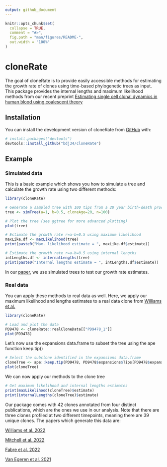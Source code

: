 ```yaml
---
output: github_document
---
```


<!-- README.md is generated from README.Rmd. Please edit that file -->

```r
knitr::opts_chunk$set(
  collapse = TRUE,
  comment = "#>",
  fig.path = "man/figures/README-",
  out.width = "100%"
)
```

# cloneRate

<!-- badges: start -->
<!-- badges: end -->

The goal of cloneRate is to provide easily accessible methods for estimating the 
growth rate of clones using time-based phylogenetic trees as input. This package 
provides the internal lengths and maximum likelihood methods from our recent 
preprint [Estimating single cell clonal dynamics in human blood using coalescent 
theory](https://www.biorxiv.org)

## Installation

You can install the development version of cloneRate from [GitHub](https://github.com/) with:

``` r
# install.packages("devtools")
devtools::install_github("bdj34/cloneRate")
```

## Example

### Simulated data

This is a basic example which shows you how to simulate a tree and calculate the 
growth rate using two different methods:

```r
library(cloneRate)

# Generate a sampled tree with 100 tips from a 20 year birth-death process with birth rate a=1 and death rate b=0.5
tree <- simTree(a=1, b=0.5, cloneAge=20, n=100)

# Plot the tree (see ggtree for more advanced plotting)
plot(tree)

# Estimate the growth rate r=a-b=0.5 using maximum likelihood
maxLike.df <- maxLikelihood(tree)
print(paste0("Max. likelihood estimate = ", maxLike.df$estimate))

# Estimate the growth rate r=a-b=0.5 using internal lengths
intLengths.df <- internalLengths(tree)
print(paste0("Internal lengths estimate = ", intLengths.df$estimate))
```

In our [paper](https://www.biorxiv.org), we use simulated trees to test our 
growth rate estimates.

### Real data

You can apply these methods to real data as well. Here, we apply our maximum 
likelihood and lengths estimates to a real data clone from [Williams et al.](https://pubmed.ncbi.nlm.nih.gov/35058638/)

```r
library(cloneRate)

# Load and plot the data
PD9478 <- cloneRate::realCloneData[["PD9478_1"]]
plot(PD9478)
```

Let's now use the expansions data.frame to subset the tree using the ape function keep.tip()
```r
# Select the subclone identified in the expansions data.frame
cloneTree <- ape::keep.tip(PD9478, PD9478$expansions$Tips[PD9478$expansions$Expansion == "clone1"])
plot(cloneTree)
```

We can now apply our methods to the clone tree
```r
# Get maximum likelihood and internal lengths estimates
print(maxLikelihood(cloneTree)$estimate)
print(internalLengths(cloneTree)$estimate)
```


Our package comes with 42 clones annotated from four distinct publications, 
which are the ones we use in our analysis. Note that there are three clones
profiled at two different timepoints, meaning there are 39 unique clones.
The papers which generate this data are:

[Williams et al. 2022](https://pubmed.ncbi.nlm.nih.gov/35058638/)

[Mitchell et al. 2022](https://pubmed.ncbi.nlm.nih.gov/35650442/)

[Fabre et al. 2022](https://pubmed.ncbi.nlm.nih.gov/35650444/)

[Van Egeren et al. 2021](https://pubmed.ncbi.nlm.nih.gov/33621486/)




